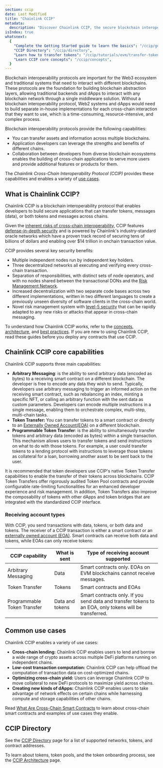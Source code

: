 ```yaml
---
section: ccip
date: Last Modified
title: "Chainlink CCIP"
metadata:
  description: "Discover Chainlink CCIP, the secure blockchain interoperability protocol. Learn how to build cross-chain apps, transfer tokens & data, and explore use cases."
isIndex: true
whatsnext:
  {
    "Complete the Getting Started guide to learn the basics": "/ccip/getting-started",
    "CCIP Directory": "/ccip/directory",
    "Learn how to transfer tokens": "/ccip/tutorials/evm/transfer-tokens-from-contract",
    "Learn CCIP core concepts": "/ccip/concepts",
  }
---
```



<CcipCommon callout="talkToExpert" />

Blockchain interoperability protocols are important for the Web3 ecosystem and traditional systems that need to interact with different blockchains. These protocols are the foundation for building blockchain abstraction layers, allowing traditional backends and dApps to interact with any blockchain network through a single middleware solution. Without a blockchain interoperability protocol, Web2 systems and dApps would need to build separate in-house implementations for each cross-chain interaction that they want to use, which is a time-consuming, resource-intensive, and complex process.

Blockchain interoperability protocols provide the following capabilities:

- You can transfer assets and information across multiple blockchains.
- Application developers can leverage the strengths and benefits of different chains.
- Collaboration between developers from diverse blockchain ecosystems enables the building of cross-chain applications to serve more users and provide additional features or products for them.

The _Chainlink Cross-Chain Interoperability Protocol (CCIP)_ provides these capabilities and enables a variety of [use cases](#common-use-cases).

## What is Chainlink CCIP?

Chainlink CCIP is a blockchain interoperability protocol that enables developers to build secure applications that can transfer tokens, messages (data), or both tokens and messages across chains.

Given the [inherent risks of cross-chain interoperability](/resources/bridge-risks), CCIP features [defense-in-depth security](https://blog.chain.link/five-levels-cross-chain-security/#level_5__defense-in-depth) and is powered by Chainlink's industry-standard oracle networks which have a proven track record of securing tens of billions of dollars and enabling over $14 trillion in onchain transaction value.

CCIP provides several key security benefits:

- Multiple independent nodes run by independent key holders.
- Three decentralized networks all executing and verifying every cross-chain transaction.
- Separation of responsibilities, with distinct sets of node operators, and with no nodes shared between the transactional DONs and the [Risk Management Network](/ccip/concepts#risk-management-network).
- Increased decentralization with two separate code bases across two different implementations, written in two different languages to create a previously unseen diversity of software clients in the cross-chain world.
- Novel risk management system with [level-5 security](https://blog.chain.link/five-levels-cross-chain-security/#level_5__defense-in-depth) that can be rapidly adapted to any new risks or attacks that appear in cross-chain messaging.

<ClickToZoom src="/images/ccip/ccip-diagram-04_v04.webp" alt="Chainlink CCIP Architecture" />

To understand how Chainlink CCIP works, refer to the [concepts](/ccip/concepts), [architecture](/ccip/concepts/architecture), and [best practices](/ccip/best-practices). If you are new to using Chainlink CCIP, read these guides before you deploy any contracts that use CCIP.

## Chainlink CCIP core capabilities

Chainlink CCIP supports three main capabilities:

- **Arbitrary Messaging**: is the ability to send arbitrary data (encoded as bytes) to a receiving smart contract on a different blockchain. The developer is free to encode any data they wish to send. Typically, developers use arbitrary messaging to trigger an informed action on the receiving smart contract, such as rebalancing an index, minting a specific NFT, or calling an arbitrary function with the sent data as custom parameters. Developers can encode multiple instructions in a single message, enabling them to orchestrate complex, multi-step, multi-chain tasks.
- **Token Transfer:** You can transfer tokens to a smart contract or directly to an [Externally Owned Account(EOA)](https://ethereum.org/en/developers/docs/accounts/#types-of-account) on a different blockchain.
- **Programmable Token Transfer**: is the ability to simultaneously transfer tokens and arbitrary data (encoded as bytes) within a single transaction. This mechanism allows users to transfer tokens and send instructions on what to do with those tokens. For example, a user could transfer tokens to a lending protocol with instructions to leverage those tokens as collateral for a loan, borrowing another asset to be sent back to the user.

It is recommended that token developers use CCIP's native Token Transfer capabilities to enable the transfer of their tokens across blockchains. CCIP Token Transfers offer rigorously audited Token Pool contracts and provide configurable rate-limiting functionalities for an enhanced developer experience and risk management. In addition, Token Transfers also improve the composability of tokens with other dApps and token bridges that are integrated with the standardized CCIP interface.

### Receiving account types

With CCIP, you send transactions with data, tokens, or both data and tokens. The receiver of a CCIP transaction is either a smart contract or an [externally owned account (EOA)](https://ethereum.org/en/developers/docs/accounts/#types-of-account). Smart contracts can receive both data and tokens, while EOAs can only receive tokens:

| CCIP capability             | What is sent    | Type of receiving account supported                                                                    |
| --------------------------- | --------------- | ------------------------------------------------------------------------------------------------------ |
| Arbitrary Messaging         | Data            | Smart contracts only. EOAs on EVM blockchains cannot receive messages.                                 |
| Token Transfer              | Tokens          | Smart contracts and EOAs                                                                               |
| Programmable Token Transfer | Data and tokens | Smart contracts only. If you send data and transfer tokens to an EOA, only tokens will be transferred. |

## Common use cases

Chainlink CCIP enables a variety of use cases:

- **Cross-chain lending:** Chainlink CCIP enables users to lend and borrow a wide range of crypto assets across multiple DeFi platforms running on independent chains.
- **Low-cost transaction computation:** Chainlink CCIP can help offload the computation of transaction data on cost-optimized chains.
- **Optimizing cross-chain yield:** Users can leverage Chainlink CCIP to move collateral to new DeFi protocols to maximize yield across chains.
- **Creating new kinds of dApps:** Chainlink CCIP enables users to take advantage of network effects on certain chains while harnessing compute and storage capabilities of other chains.

Read [What Are Cross-Chain Smart Contracts](https://chain.link/education-hub/cross-chain-smart-contracts) to learn about cross-chain smart contracts and examples of use cases they enable.

## CCIP Directory

See the [CCIP Directory](/ccip/directory) page for a list of supported networks, tokens, and contract addresses.

To learn about tokens, token pools, and the token onboarding process, see the [CCIP Architecture](/ccip/architecture#token-pools) page.
